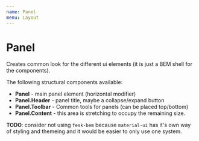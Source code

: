 ```yaml
---
name: Panel
menu: Layout
---
```


# Panel

Creates common look for the different ui elements (it is just a BEM shell for the components).

The following structural components available:

- **Panel** - main panel element (horizontal modifier)
- **Panel.Header** - panel title, maybe a collapse/expand button 
- **Panel.Toolbar** - Common tools for panels (can be placed top/bottom)
- **Panel.Content** - this area is stretching to occupy the remaining size.

**TODO**: consider not using `fesk-bem` because `material-ui` has it's own way of 
styling and themeing and it would be easier to only use one system.

